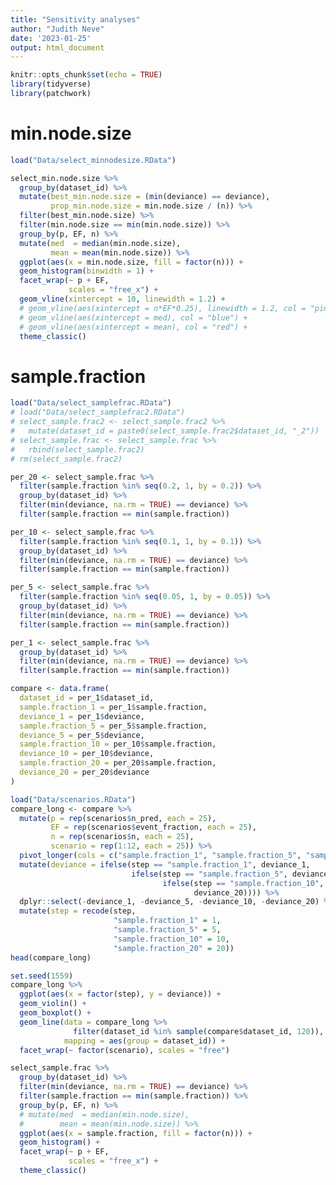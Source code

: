 ```yaml
---
title: "Sensitivity analyses"
author: "Judith Neve"
date: '2023-01-25'
output: html_document
---
```


```r
knitr::opts_chunk$set(echo = TRUE)
library(tidyverse)
library(patchwork)
```

# min.node.size

```r
load("Data/select_minnodesize.RData")
```

```r
select_min.node.size %>% 
  group_by(dataset_id) %>% 
  mutate(best_min.node.size = (min(deviance) == deviance),
         prop_min.node.size = min.node.size / (n)) %>% 
  filter(best_min.node.size) %>% 
  filter(min.node.size == min(min.node.size)) %>% 
  group_by(p, EF, n) %>% 
  mutate(med  = median(min.node.size),
         mean = mean(min.node.size)) %>% 
  ggplot(aes(x = min.node.size, fill = factor(n))) +
  geom_histogram(binwidth = 1) +
  facet_wrap(~ p + EF,
             scales = "free_x") +
  geom_vline(xintercept = 10, linewidth = 1.2) +
  # geom_vline(aes(xintercept = n*EF*0.25), linewidth = 1.2, col = "pink") +
  # geom_vline(aes(xintercept = med), col = "blue") +
  # geom_vline(aes(xintercept = mean), col = "red") +
  theme_classic()
```


# sample.fraction

```r
load("Data/select_samplefrac.RData")
# load("Data/select_samplefrac2.RData")
# select_sample.frac2 <- select_sample.frac2 %>% 
#   mutate(dataset_id = paste0(select_sample.frac2$dataset_id, "_2"))
# select_sample.frac <- select_sample.frac %>% 
#   rbind(select_sample.frac2)
# rm(select_sample.frac2)
```

```r
per_20 <- select_sample.frac %>% 
  filter(sample.fraction %in% seq(0.2, 1, by = 0.2)) %>% 
  group_by(dataset_id) %>% 
  filter(min(deviance, na.rm = TRUE) == deviance) %>% 
  filter(sample.fraction == min(sample.fraction))

per_10 <- select_sample.frac %>% 
  filter(sample.fraction %in% seq(0.1, 1, by = 0.1)) %>% 
  group_by(dataset_id) %>% 
  filter(min(deviance, na.rm = TRUE) == deviance) %>% 
  filter(sample.fraction == min(sample.fraction))

per_5 <- select_sample.frac %>% 
  filter(sample.fraction %in% seq(0.05, 1, by = 0.05)) %>% 
  group_by(dataset_id) %>% 
  filter(min(deviance, na.rm = TRUE) == deviance) %>% 
  filter(sample.fraction == min(sample.fraction))

per_1 <- select_sample.frac %>% 
  group_by(dataset_id) %>% 
  filter(min(deviance, na.rm = TRUE) == deviance) %>% 
  filter(sample.fraction == min(sample.fraction))

compare <- data.frame(
  dataset_id = per_1$dataset_id,
  sample.fraction_1 = per_1$sample.fraction,
  deviance_1 = per_1$deviance,
  sample.fraction_5 = per_5$sample.fraction,
  deviance_5 = per_5$deviance,
  sample.fraction_10 = per_10$sample.fraction,
  deviance_10 = per_10$deviance,
  sample.fraction_20 = per_20$sample.fraction,
  deviance_20 = per_20$deviance
)
```

```r
load("Data/scenarios.RData")
compare_long <- compare %>%
  mutate(p = rep(scenarios$n_pred, each = 25),
         EF = rep(scenarios$event_fraction, each = 25),
         n = rep(scenarios$n, each = 25),
         scenario = rep(1:12, each = 25)) %>% 
  pivot_longer(cols = c("sample.fraction_1", "sample.fraction_5", "sample.fraction_10", "sample.fraction_20"), names_to = "step", values_to = "sample.fraction") %>%
  mutate(deviance = ifelse(step == "sample.fraction_1", deviance_1,
                           ifelse(step == "sample.fraction_5", deviance_5,
                                  ifelse(step == "sample.fraction_10", deviance_10,
                                         deviance_20)))) %>% 
  dplyr::select(-deviance_1, -deviance_5, -deviance_10, -deviance_20) %>% 
  mutate(step = recode(step,
                       "sample.fraction_1" = 1,
                       "sample.fraction_5" = 5,
                       "sample.fraction_10" = 10,
                       "sample.fraction_20" = 20))
head(compare_long)
```

```r
set.seed(1559)
compare_long %>% 
  ggplot(aes(x = factor(step), y = deviance)) +
  geom_violin() +
  geom_boxplot() +
  geom_line(data = compare_long %>%
              filter(dataset_id %in% sample(compare$dataset_id, 120)),
            mapping = aes(group = dataset_id)) +
  facet_wrap(~ factor(scenario), scales = "free")
```


```r
select_sample.frac %>% 
  group_by(dataset_id) %>% 
  filter(min(deviance, na.rm = TRUE) == deviance) %>% 
  filter(sample.fraction == min(sample.fraction)) %>% 
  group_by(p, EF, n) %>% 
  # mutate(med  = median(min.node.size),
  #        mean = mean(min.node.size)) %>% 
  ggplot(aes(x = sample.fraction, fill = factor(n))) +
  geom_histogram() +
  facet_wrap(~ p + EF,
             scales = "free_x") +
  theme_classic()
```

